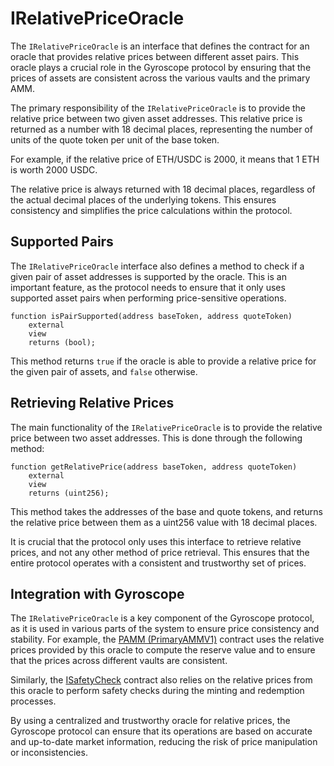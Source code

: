 
# IRelativePriceOracle

The `IRelativePriceOracle` is an interface that defines the contract for an oracle that provides relative prices between different asset pairs. This oracle plays a crucial role in the Gyroscope protocol by ensuring that the prices of assets are consistent across the various vaults and the primary AMM.

The primary responsibility of the `IRelativePriceOracle` is to provide the relative price between two given asset addresses. This relative price is returned as a number with 18 decimal places, representing the number of units of the quote token per unit of the base token.

For example, if the relative price of ETH/USDC is 2000, it means that 1 ETH is worth 2000 USDC.

<Callout type="info">
The relative price is always returned with 18 decimal places, regardless of the actual decimal places of the underlying tokens. This ensures consistency and simplifies the price calculations within the protocol.
</Callout>

## Supported Pairs

The `IRelativePriceOracle` interface also defines a method to check if a given pair of asset addresses is supported by the oracle. This is an important feature, as the protocol needs to ensure that it only uses supported asset pairs when performing price-sensitive operations.

```solidity
function isPairSupported(address baseToken, address quoteToken)
    external
    view
    returns (bool);
```

This method returns `true` if the oracle is able to provide a relative price for the given pair of assets, and `false` otherwise.

## Retrieving Relative Prices

The main functionality of the `IRelativePriceOracle` is to provide the relative price between two asset addresses. This is done through the following method:

```solidity
function getRelativePrice(address baseToken, address quoteToken)
    external
    view
    returns (uint256);
```

This method takes the addresses of the base and quote tokens, and returns the relative price between them as a uint256 value with 18 decimal places.

<Callout type="warning">
It is crucial that the protocol only uses this interface to retrieve relative prices, and not any other method of price retrieval. This ensures that the entire protocol operates with a consistent and trustworthy set of prices.
</Callout>

## Integration with Gyroscope

The `IRelativePriceOracle` is a key component of the Gyroscope protocol, as it is used in various parts of the system to ensure price consistency and stability. For example, the [PAMM (PrimaryAMMV1)](/core-contracts/pamm) contract uses the relative prices provided by this oracle to compute the reserve value and to ensure that the prices across different vaults are consistent.

Similarly, the [ISafetyCheck](/core-contracts/isafety-check) contract also relies on the relative prices from this oracle to perform safety checks during the minting and redemption processes.

By using a centralized and trustworthy oracle for relative prices, the Gyroscope protocol can ensure that its operations are based on accurate and up-to-date market information, reducing the risk of price manipulation or inconsistencies.